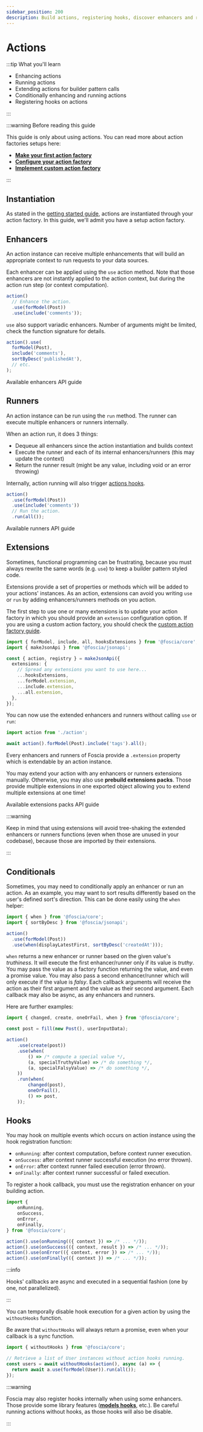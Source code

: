 ```yaml
---
sidebar_position: 200
description: Build actions, registering hooks, discover enhancers and runners.
---
```



# Actions

:::tip What you'll learn

- Enhancing actions
- Running actions
- Extending actions for builder pattern calls
- Conditionally enhancing and running actions
- Registering hooks on actions

:::

:::warning Before reading this guide

This guide is only about using actions. You can read more about action factories
setups here:

- [**Make your first action factory**](/docs/getting-started#action-factory)
- [**Configure your action factory**](/docs/guides/actions/action-factory-configuration)
- [**Implement custom action factory**](/docs/guides/actions/custom-action-factory)

:::

## Instantiation

As stated in the
[getting started guide](/docs/getting-started#running-simple-actions), actions
are instantiated through your action factory. In this guide, we'll admit you
have a setup action factory.

## Enhancers

An action instance can receive multiple enhancements that will build an
appropriate context to run requests to your data sources.

Each enhancer can be applied using the `use` action method. Note that those
enhancers are not instantly applied to the action context, but during the action
run step (or context computation).

```typescript
action()
  // Enhance the action.
  .use(forModel(Post))
  .use(include('comments'));
```

`use` also support variadic enhancers. Number of arguments might be limited,
check the function signature for details.

```typescript
action().use(
  forModel(Post),
  include('comments'),
  sortByDesc('publishedAt'),
  // etc.
);
```

<Link className="button bg--primary" to="/docs/reference/actions-enhancers">
  Available enhancers API guide
</Link>

## Runners

An action instance can be run using the `run` method. The runner can execute
multiple enhancers or runners internally.

When an action run, it does 3 things:

- Dequeue all enhancers since the action instantiation and builds context
- Execute the runner and each of its internal enhancers/runners (this may update
  the context)
- Return the runner result (might be any value, including void or an error
  throwing)

Internally, action running will also trigger [actions hooks](#hooks).

```typescript
action()
  .use(forModel(Post))
  .use(include('comments'))
  // Run the action.
  .run(all());
```

<Link className="button bg--primary" to="/docs/reference/actions-runners">
  Available runners API guide
</Link>

## Extensions

Sometimes, functional programming can be frustrating, because you must always
rewrite the same words (e.g. `use`) to keep a builder pattern styled code.

Extensions provide a set of properties or methods which will be added to your
actions' instances. As an action, extensions can avoid you writing `use` or
`run` by adding enhancers/runners methods on you action.

The first step to use one or many extensions is to update your action factory in
which you should provide an `extension` configuration option. If you are using a
custom action factory, you should check the
[custom action factory guide](/docs/guides/actions/custom-action-factory).

```typescript title="action.js"
import { forModel, include, all, hooksExtensions } from '@foscia/core';
import { makeJsonApi } from '@foscia/jsonapi';

const { action, registry } = makeJsonApi({
  extensions: {
    // Spread any extensions you want to use here...
    ...hooksExtensions,
    ...forModel.extension,
    ...include.extension,
    ...all.extension,
  },
});
```

You can now use the extended enhancers and runners without calling `use` or
`run`:

```typescript
import action from './action';

await action().forModel(Post).include('tags').all();
```

Every enhancers and runners of Foscia provide a `.extension` property which is
extendable by an action instance.

You may extend your action with any enhancers or runners extensions manually.
Otherwise, you may also use **prebuild extensions packs**. Those provide
multiple extensions in one exported object allowing you to extend multiple
extensions at one time!

<Link
  className="button bg--primary margin-bottom--lg"
  to="/docs/reference/actions-extensions"
>
  Available extensions packs API guide
</Link>

:::warning

Keep in mind that using extensions will avoid tree-shaking the extended
enhancers or runners functions (even when those are unused in your codebase),
because those are imported by their extensions.

:::

## Conditionals

Sometimes, you may need to conditionally apply an enhancer or run an action. As
an example, you may want to sort results differently based on the user's defined
sort's direction. This can be done easily using the `when` helper:

```typescript
import { when } from '@foscia/core';
import { sortByDesc } from '@foscia/jsonapi';

action()
  .use(forModel(Post))
  .use(when(displayLatestFirst, sortByDesc('createdAt')));
```

`when` returns a new enhancer or runner based on the given value's _truthiness_.
It will execute the first enhancer/runner only if its value is _truthy_. You may
pass the value as a factory function returning the value, and even a promise
value. You may also pass a second enhancer/runner which will only execute if the
value is _falsy_. Each callback arguments will receive the action as their first
argument and the value as their second argument. Each callback may also be
async, as any enhancers and runners.

Here are further examples:

```typescript
import { changed, create, oneOrFail, when } from '@foscia/core';

const post = fill(new Post(), userInputData);

action()
    .use(create(post))
    .use(when(
        () => /* compute a special value */,
        (a, specialTruthyValue) => /* do something */,
        (a, specialFalsyValue) => /* do something */,
    ))
    .run(when(
        changed(post),
        oneOrFail(),
        () => post,
    ));
```

## Hooks

You may hook on multiple events which occurs on action instance using the hook
registration function:

- `onRunning`: after context computation, before context runner execution.
- `onSuccess`: after context runner successful execution (no error thrown).
- `onError`: after context runner failed execution (error thrown).
- `onFinally`: after context runner successful or failed execution.

To register a hook callback, you must use the registration enhancer on your
building action.

```typescript
import {
    onRunning,
    onSuccess,
    onError,
    onFinally,
} from '@foscia/core';

action().use(onRunning(({ context }) => /* ... */));
action().use(onSuccess(({ context, result }) => /* ... */));
action().use(onError(({ context, error }) => /* ... */));
action().use(onFinally(({ context }) => /* ... */));
```

:::info

Hooks' callbacks are async and executed in a sequential fashion (one by one, not
parallelized).

:::

You can temporally disable hook execution for a given action by using the
`withoutHooks` function.

Be aware that `withoutHooks` will always return a promise, even when your
callback is a sync function.

```typescript
import { withoutHooks } from '@foscia/core';

// Retrieve a list of User instances without action hooks running.
const users = await withoutHooks(action(), async (a) => {
  return await a.use(forModel(User)).run(all());
});
```

:::warning

Foscia may also register hooks internally when using some enhancers. Those
provide some library features
([**models hooks**](/docs/core-concepts/models#hooks), etc.). Be careful running
actions without hooks, as those hooks will also be disable.

:::
